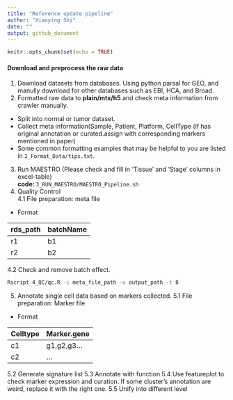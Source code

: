 ```yaml
---
title: "Reference update pipeline"
author: "Xiaoying Shi"
date: ""
output: github_document
---
```


```r
knitr::opts_chunk$set(echo = TRUE)
```


#### Download and preprocess the raw data
1. Download datasets from databases. Using python parsal for GEO, and manully download for other databases such as EBI, HCA, and Broad.
2. Formatted raw data to **plain/mtx/h5** and check meta information from crawler manually.   
* Split into normal or tumor dataset.  
* Collect meta information(Sample, Patient, Platform, CellType (if has original annotation or curated.assign with corresponding markers mentioned in paper)  
* Some common formatting examples that may be helpful to you are listed in `2_Format_Data/tips.txt`.  
3. Run MAESTRO (Please check and fill in 'Tissue' and 'Stage' columns in excel-table)  
**code: **`3_RUN_MAESTRO/MAESTRO_Pipeline.sh`
4. Quality Control  
4.1 File preparation: meta file  
  + Format  

rds_path      | batchName
------------- | -------------
r1            | b1
r2            | b2

4.2 Check and remove batch effect.  
```bash
Rscript 4_QC/qc.R -i meta_file_path -o output_path -t 8 
```

5. Annotate single cell data based on markers collected.
5.1 File preparation: Marker file  
  + Format  

Celltype      | Marker.gene
------------- | -------------
c1            | g1,g2,g3...
c2            | ...

5.2 Generate signature list
5.3 Annotate with function
5.4 Use featureplot to check marker expression and curation. If some cluster's annotation are weird, replace it with the right one.
5.5 Unify into different level
